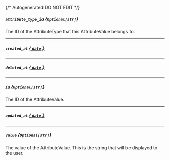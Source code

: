 {/* Autogenerated DO NOT EDIT  */}
##### `attribute_type_id` *{`Optional[str]`}*
The ID of the AttributeType that this AttributeValue belongs to.

---
##### `created_at` [*{ `date` }*](https://docs.python.org/3/library/datetime.html#date-objects)

---
##### `deleted_at` [*{ `date` }*](https://docs.python.org/3/library/datetime.html#date-objects)

---
##### `id` *{`Optional[str]`}*
The ID of the AttributeValue.

---
##### `updated_at` [*{ `date` }*](https://docs.python.org/3/library/datetime.html#date-objects)

---
##### `value` *{`Optional[str]`}*
The value of the AttributeValue. This is the string that will be displayed to the user.

